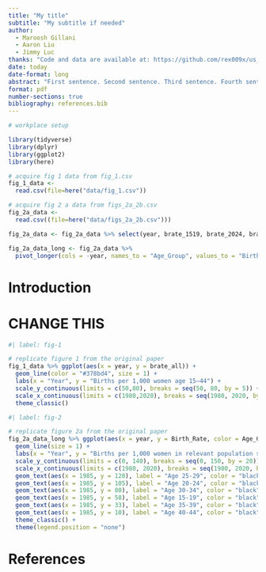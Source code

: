 ```yaml
---
title: "My title"
subtitle: "My subtitle if needed"
author: 
  - Maroosh Gillani
  - Aaron Liu
  - Jimmy Luc
thanks: "Code and data are available at: https://github.com/rex009x/us_birth_rates/tree/master/data . A replication of various aspects in this paper are available at: LINK ."
date: today
date-format: long
abstract: "First sentence. Second sentence. Third sentence. Fourth sentence."
format: pdf
number-sections: true
bibliography: references.bib
---
```

```r
# workplace setup

library(tidyverse)
library(dplyr)
library(ggplot2)
library(here)

# acquire fig 1 data from fig_1.csv
fig_1_data <- 
  read.csv(file=here("data/fig_1.csv"))

# acquire fig 2 a data from figs_2a_2b.csv
fig_2a_data <-
  read.csv((file=here("data/figs_2a_2b.csv")))

fig_2a_data <- fig_2a_data %>% select(year, brate_1519, brate_2024, brate_2529, brate_3034, brate_3539, brate_4044)

fig_2a_data_long <- fig_2a_data %>%
  pivot_longer(cols = -year, names_to = "Age_Group", values_to = "Birth_Rate")
```


# Introduction

# CHANGE THIS

```r

#| label: fig-1

# replicate figure 1 from the original paper
fig_1_data %>% ggplot(aes(x = year, y = brate_all)) +
  geom_line(color = "#378bd4", size = 1) +
  labs(x = "Year", y = "Births per 1,000 women age 15–44") +
  scale_y_continuous(limits = c(50,80), breaks = seq(50, 80, by = 5)) +
  scale_x_continuous(limits = c(1980,2020), breaks = seq(1980, 2020, by = 5)) +
  theme_classic()
```

```r

#| label: fig-2

# replicate figure 2a from the original paper
fig_2a_data_long %>% ggplot(aes(x = year, y = Birth_Rate, color = Age_Group)) +
  geom_line(size = 1) +
  labs(x = "Year", y = "Births per 1,000 women in relevant population subgroup", color = "Age Group", caption = "Five-year age group") +
  scale_y_continuous(limits = c(0, 140), breaks = seq(0, 150, by = 20)) +
  scale_x_continuous(limits = c(1980, 2020), breaks = seq(1980, 2020, by = 5)) +
  geom_text(aes(x = 1985, y = 120), label = "Age 25-29", color = "black") +
  geom_text(aes(x = 1985, y = 105), label = "Age 20-24", color = "black") +
  geom_text(aes(x = 1985, y = 80), label = "Age 30-34", color = "black") +
  geom_text(aes(x = 1985, y = 58), label = "Age 15-19", color = "black") +
  geom_text(aes(x = 1985, y = 33), label = "Age 35-39", color = "black") +
  geom_text(aes(x = 1985, y = 10), label = "Age 40-44", color = "black") +
  theme_classic() +
  theme(legend.position = "none")

```

# References


